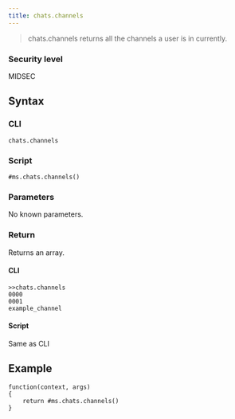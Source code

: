 ```yaml
---
title: chats.channels
---
```


> chats.channels returns all the channels a user is in currently.

### Security level

MIDSEC

## Syntax

### CLI

```
chats.channels
```

### Script

```
#ms.chats.channels()
```

### Parameters

No known parameters.

### Return

Returns an array.

#### CLI

```
>>chats.channels
0000
0001
example_channel
```

#### Script

Same as CLI

## Example

```
function(context, args)
{
	return #ms.chats.channels()
}
```
